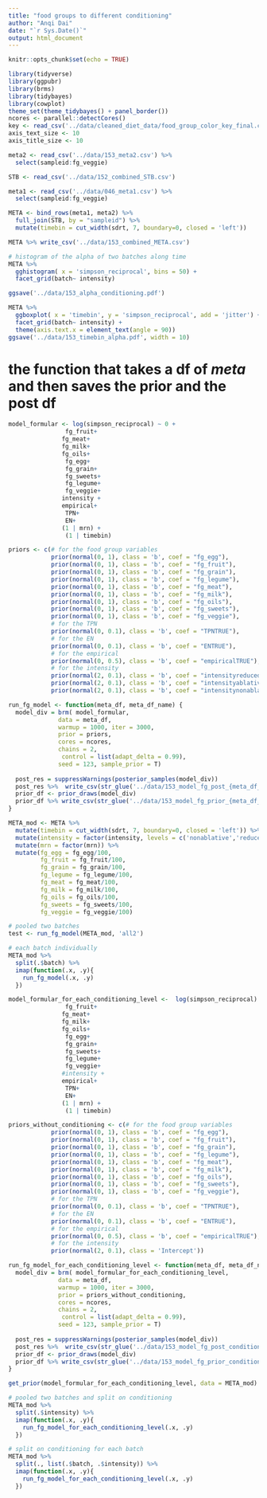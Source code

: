 ```yaml
---
title: "food groups to different conditioning"
author: "Anqi Dai"
date: "`r Sys.Date()`"
output: html_document
---
```


```r
knitr::opts_chunk$set(echo = TRUE)
```

```r
library(tidyverse)
library(ggpubr)
library(brms)   
library(tidybayes)
library(cowplot)
theme_set(theme_tidybayes() + panel_border())
ncores <- parallel::detectCores()
key <- read_csv('../data/cleaned_diet_data/food_group_color_key_final.csv', col_types = 'ccccc')
axis_text_size <- 10
axis_title_size <- 10
```

```r
meta2 <- read_csv('../data/153_meta2.csv') %>% 
  select(sampleid:fg_veggie)

STB <- read_csv('../data/152_combined_STB.csv')

meta1 <- read_csv('../data/046_meta1.csv') %>% 
  select(sampleid:fg_veggie)

META <- bind_rows(meta1, meta2) %>% 
  full_join(STB, by = "sampleid") %>% 
  mutate(timebin = cut_width(sdrt, 7, boundary=0, closed = 'left'))

META %>% write_csv('../data/153_combined_META.csv')
```

```r
# histogram of the alpha of two batches along time
META %>% 
  gghistogram( x = 'simpson_reciprocal', bins = 50) +
  facet_grid(batch~ intensity)

ggsave('../data/153_alpha_conditioning.pdf')

META %>% 
  ggboxplot( x = 'timebin', y = 'simpson_reciprocal', add = 'jitter') +
  facet_grid(batch~ intensity) +
  theme(axis.text.x = element_text(angle = 90)) 
ggsave('../data/153_timebin_alpha.pdf', width = 10)

```

# the function that takes a df of *meta* and then saves the prior and the post df

```r
model_formular <- log(simpson_reciprocal) ~ 0 + 
                fg_fruit+
               fg_meat+
               fg_milk+
               fg_oils+
                fg_egg+ 
                fg_grain+
                fg_sweets+  
                fg_legume+
                fg_veggie+
               intensity +
               empirical+
                TPN+
                EN+
               (1 | mrn) +
                (1 | timebin)

priors <- c(# for the food group variables
            prior(normal(0, 1), class = 'b', coef = "fg_egg"),
            prior(normal(0, 1), class = 'b', coef = "fg_fruit"),
            prior(normal(0, 1), class = 'b', coef = "fg_grain"),
            prior(normal(0, 1), class = 'b', coef = "fg_legume"),
            prior(normal(0, 1), class = 'b', coef = "fg_meat"),
            prior(normal(0, 1), class = 'b', coef = "fg_milk"),
            prior(normal(0, 1), class = 'b', coef = "fg_oils"),
            prior(normal(0, 1), class = 'b', coef = "fg_sweets"),
            prior(normal(0, 1), class = 'b', coef = "fg_veggie"),
            # for the TPN 
            prior(normal(0, 0.1), class = 'b', coef = "TPNTRUE"),
            # for the EN
            prior(normal(0, 0.1), class = 'b', coef = "ENTRUE"),
            # for the empirical 
            prior(normal(0, 0.5), class = 'b', coef = "empiricalTRUE"),
            # for the intensity 
            prior(normal(2, 0.1), class = 'b', coef = "intensityreduced"),
            prior(normal(2, 0.1), class = 'b', coef = "intensityablative"),
            prior(normal(2, 0.1), class = 'b', coef = "intensitynonablative"))
```


```r
run_fg_model <- function(meta_df, meta_df_name) {
  model_div = brm( model_formular,  
              data = meta_df, 
              warmup = 1000, iter = 3000, 
              prior = priors,
              cores = ncores, 
              chains = 2, 
               control = list(adapt_delta = 0.99),
              seed = 123, sample_prior = T) 
  
  post_res = suppressWarnings(posterior_samples(model_div))
  post_res %>%  write_csv(str_glue('../data/153_model_fg_post_{meta_df_name}.csv'))
  prior_df <- prior_draws(model_div) 
  prior_df %>% write_csv(str_glue('../data/153_model_fg_prior_{meta_df_name}.csv'))
}


```

```r
META_mod <- META %>% 
  mutate(timebin = cut_width(sdrt, 7, boundary=0, closed = 'left')) %>% 
  mutate(intensity = factor(intensity, levels = c('nonablative','reduced','ablative'))) %>% 
  mutate(mrn = factor(mrn)) %>% 
  mutate(fg_egg = fg_egg/100,
         fg_fruit = fg_fruit/100,
         fg_grain = fg_grain/100,
         fg_legume = fg_legume/100,
         fg_meat = fg_meat/100,
         fg_milk = fg_milk/100,
         fg_oils = fg_oils/100,
         fg_sweets = fg_sweets/100,
         fg_veggie = fg_veggie/100)
```

```r
# pooled two batches 
test <- run_fg_model(META_mod, 'all2')

# each batch individually
META_mod %>% 
  split(.$batch) %>% 
  imap(function(.x, .y){
    run_fg_model(.x, .y)
  })
```

```r
model_formular_for_each_conditioning_level <-  log(simpson_reciprocal) ~ 
                fg_fruit+
               fg_meat+
               fg_milk+
               fg_oils+
                fg_egg+ 
                fg_grain+
                fg_sweets+  
                fg_legume+
                fg_veggie+
               #intensity +
               empirical+
                TPN+
                EN+
               (1 | mrn) +
                (1 | timebin)

priors_without_conditioning <- c(# for the food group variables
            prior(normal(0, 1), class = 'b', coef = "fg_egg"),
            prior(normal(0, 1), class = 'b', coef = "fg_fruit"),
            prior(normal(0, 1), class = 'b', coef = "fg_grain"),
            prior(normal(0, 1), class = 'b', coef = "fg_legume"),
            prior(normal(0, 1), class = 'b', coef = "fg_meat"),
            prior(normal(0, 1), class = 'b', coef = "fg_milk"),
            prior(normal(0, 1), class = 'b', coef = "fg_oils"),
            prior(normal(0, 1), class = 'b', coef = "fg_sweets"),
            prior(normal(0, 1), class = 'b', coef = "fg_veggie"),
            # for the TPN 
            prior(normal(0, 0.1), class = 'b', coef = "TPNTRUE"),
            # for the EN
            prior(normal(0, 0.1), class = 'b', coef = "ENTRUE"),
            # for the empirical 
            prior(normal(0, 0.5), class = 'b', coef = "empiricalTRUE"),
            # for the intensity 
            prior(normal(2, 0.1), class = 'Intercept'))

run_fg_model_for_each_conditioning_level <- function(meta_df, meta_df_name) {
  model_div = brm( model_formular_for_each_conditioning_level,  
              data = meta_df, 
              warmup = 1000, iter = 3000, 
              prior = priors_without_conditioning,
              cores = ncores, 
              chains = 2, 
               control = list(adapt_delta = 0.99),
              seed = 123, sample_prior = T) 
  
  post_res = suppressWarnings(posterior_samples(model_div))
  post_res %>%  write_csv(str_glue('../data/153_model_fg_post_conditioning_{meta_df_name}.csv'))
  prior_df <- prior_draws(model_div) 
  prior_df %>% write_csv(str_glue('../data/153_model_fg_prior_conditioning_{meta_df_name}.csv'))
}

get_prior(model_formular_for_each_conditioning_level, data = META_mod)
```


```r
# pooled two batches and split on conditioning
META_mod %>% 
  split(.$intensity) %>% 
  imap(function(.x, .y){
    run_fg_model_for_each_conditioning_level(.x, .y)
  })
```

```r
# split on conditioning for each batch 
META_mod %>% 
  split(., list(.$batch, .$intensity)) %>% 
  imap(function(.x, .y){
    run_fg_model_for_each_conditioning_level(.x, .y)
  })
```

